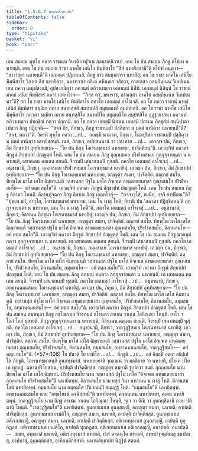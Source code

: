 ```yaml
---
title: "1.5.6.7 นหานสิกฺขาปท"
tableOfContents: false
sidebar:
  order: 8
type: "tipitaka"
basket: "vi"
book: "paci"
---
```



<DynamicBreadcrumb />

<Division number="357" book="paci">

<Paragraph number="1088" book="paci">
เตน สมเยน พุทฺโธ ภควา ราชคเห วิหรติ เวฬุวเน กลนฺทกนิวาเป. เตน โข ปน สมเยน ภิกฺขู ตโปเท นหายนฺติ. เตน โข ปน สมเยน ราชา มาคโธ เสนิโย พิมฺพิสาโร “สีสํ นหายิสฺสามี”ติ ตโปทํ คนฺตฺวา—  “ยาวายฺยา นหายนฺตี”ติ เอกมนฺตํ ปฏิมาเนสิ. ภิกฺขู ยาว สมนฺธการา นหายิํสุ. อถ โข ราชา มาคโธ เสนิโย พิมฺพิสาโร วิกาเล สีสํ นหายิตฺวา, นครทฺวาเร ถกิเต พหินคเร วสิตฺวา, กาลเสฺสว อสมฺภินฺเนน วิเลปเนน เยน ภควา เตนุปสงฺกมิ; อุปสงฺกมิตฺวา ภควนฺตํ อภิวาเทตฺวา เอกมนฺตํ นิสีทิ. เอกมนฺตํ นิสินฺนํ โข ราชานํ มาคธํ เสนิยํ พิมฺพิสารํ ภควา เอตทโวจ—  “กิสฺส ตฺวํ, มหาราช, กาลเสฺสว อาคโต อสมฺภินฺเนน วิเลปเนนา”ติ? อถ โข ราชา มาคโธ เสนิโย พิมฺพิสาโร ภควโต เอตมตฺถํ อาโรเจสิ. อถ โข ภควา ราชานํ มาคธํ เสนิยํ พิมฺพิสารํ ธมฺมิยา กถาย สนฺทเสฺสสิ สมาทเปสิ สมุตฺเตเชสิ สมฺปหํเสสิ. อถ โข ราชา มาคโธ เสนิโย พิมฺพิสาโร ภควตา ธมฺมิยา กถาย สนฺทสฺสิโต สมาทปิโต สมุตฺเตชิโต สมฺปหํสิโต อุฏฺฐายาสนา ภควนฺตํ อภิวาเทตฺวา ปทกฺขิณํ กตฺวา ปกฺกามิ.
</Paragraph>

<Paragraph number="1089" book="paci">
อถ โข ภควา เอตสฺมิํ นิทาเน เอตสฺมิํ ปกรเณ ภิกฺขุสํฆํ สนฺนิปาตาเปตฺวา ภิกฺขู ปฏิปุจฺฉิ—  “สจฺจํ กิร, ภิกฺขเว, ภิกฺขู ราชานมฺปิ ปสฺสิตฺวา น มตฺตํ ชานิตฺวา นหายนฺตี”ติ? “สจฺจํ, ภควา”ติ. วิครหิ พุทฺโธ ภควา …เป…  กถญฺหิ นาม เต, ภิกฺขเว, โมฆปุริสา ราชานมฺปิ ปสฺสิตฺวา น มตฺตํ ชานิตฺวา นหายิสฺสนฺติ. เนตํ, ภิกฺขเว, อปฺปสนฺนานํ วา ปสาทาย …เป…  เอวญฺจ ปน, ภิกฺขเว, อิมํ สิกฺขาปทํ อุทฺทิเสยฺยาถ—
</Paragraph>

<Paragraph number="1090" book="paci">
<Emphasis>“โย ปน ภิกฺขุ โอเรนทฺธมาสํ นหาเยยฺย, ปาจิตฺติยนฺ”</Emphasis>ติ.
</Paragraph>

<Paragraph number="1091" book="paci">
เอวญฺจิทํ ภควตา ภิกฺขูนํ สิกฺขาปทํ ปญฺญตฺตํ โหติ.
</Paragraph>

</Division>
<Division number="358" book="paci">

<Paragraph number="1092" book="paci">
เตน โข ปน สมเยน ภิกฺขู อุณฺหสมเย ปริฬาหสมเย กุกฺกุจฺจายนฺตา น นหายนฺติ, เสทคเตน คตฺเตน สยนฺติ. จีวรมฺปิ เสนาสนมฺปิ ทุสฺสติ. ภควโต เอตมตฺถํ อาโรเจสุํ …เป…  อนุชานามิ, ภิกฺขเว, อุณฺหสมเย ปริฬาหสมเย โอเรนทฺธมาสํ นหายิตุํ. เอวญฺจ ปน, ภิกฺขเว, อิมํ สิกฺขาปทํ อุทฺทิเสยฺยาถ—
</Paragraph>

<Paragraph number="1093" book="paci">
<Emphasis>“โย ปน ภิกฺขุ โอเรนทฺธมาสํ นหาเยยฺย, อญฺญตฺร สมยา, ปาจิตฺติยํ. ตตฺถายํ สมโย. ทิยฑฺโฒ มาโส เสโส คิมฺหานนฺติ วสฺสานสฺส ปฐโม มาโส อิจฺเจเต อฑฺฒเตยฺยมาสา อุณฺหสมโย ปริฬาหสมโย—  อยํ ตตฺถ สมโย”</Emphasis>ติ.
</Paragraph>

<Paragraph number="1094" book="paci">
เอวญฺจิทํ ภควตา ภิกฺขูนํ สิกฺขาปทํ ปญฺญตฺตํ โหติ.
</Paragraph>

</Division>
<Division number="359" book="paci">

<Paragraph number="1095" book="paci">
เตน โข ปน สมเยน ภิกฺขู คิลานา โหนฺติ. คิลานปุจฺฉกา ภิกฺขู คิลาเน ภิกฺขู เอตทโวจุํ—  “กจฺจาวุโส, ขมนียํ, กจฺจิ ยาปนียนฺ”ติ? “ปุพฺเพ มยํ, อาวุโส, โอเรนทฺธมาสํ นหายาม, เตน โน ผาสุ โหติ; อิทานิ ปน ‘ภควตา ปฏิกฺขิตฺตนฺ’ติ กุกฺกุจฺจายนฺตา น นหายาม, เตน โน น ผาสุ โหตี”ติ. ภควโต เอตมตฺถํ อาโรเจสุํ …เป…  อนุชานามิ, ภิกฺขเว, คิลาเนน ภิกฺขุนา โอเรนทฺธมาสํ นหายิตุํ. เอวญฺจ ปน, ภิกฺขเว, อิมํ สิกฺขาปทํ อุทฺทิเสยฺยาถ—
</Paragraph>

<Paragraph number="1096" book="paci">
<Emphasis>“โย ปน ภิกฺขุ โอเรนทฺธมาสํ นหาเยยฺย, อญฺญตฺร สมยา, ปาจิตฺติยํ. ตตฺถายํ สมโย. ทิยฑฺโฒ มาโส เสโส คิมฺหานนฺติ วสฺสานสฺส ปฐโม มาโส อิจฺเจเต อฑฺฒเตยฺยมาสา อุณฺหสมโย, ปริฬาหสมโย, คิลานสมโย—  อยํ ตตฺถ สมโย”</Emphasis>ติ.
</Paragraph>

<Paragraph number="1097" book="paci">
เอวญฺจิทํ ภควตา ภิกฺขูนํ สิกฺขาปทํ ปญฺญตฺตํ โหติ.
</Paragraph>

</Division>
<Division number="360" book="paci">

<Paragraph number="1098" book="paci">
เตน โข ปน สมเยน ภิกฺขู นวกมฺมํ กตฺวา กุกฺกุจฺจายนฺตา น นหายนฺติ. เต เสทคเตน คตฺเตน สยนฺติ. จีวรมฺปิ เสนาสนมฺปิ ทุสฺสติ. ภควโต เอตมตฺถํ อาโรเจสุํ …เป…  อนุชานามิ, ภิกฺขเว, กมฺมสมเย โอเรนทฺธมาสํ นหายิตุํ. เอวญฺจ ปน, ภิกฺขเว, อิมํ สิกฺขาปทํ อุทฺทิเสยฺยาถ—
</Paragraph>

<Paragraph number="1099" book="paci">
<Emphasis>“โย ปน ภิกฺขุ โอเรนทฺธมาสํ นหาเยยฺย, อญฺญตฺร สมยา, ปาจิตฺติยํ. ตตฺถายํ สมโย. ทิยฑฺโฒ มาโส เสโส คิมฺหานนฺติ วสฺสานสฺส ปฐโม มาโส อิจฺเจเต อฑฺฒเตยฺยมาสา อุณฺหสมโย, ปริฬาหสมโย, คิลานสมโย, กมฺมสมโย—  อยํ ตตฺถ สมโย”</Emphasis>ติ.
</Paragraph>

<Paragraph number="1100" book="paci">
เอวญฺจิทํ ภควตา ภิกฺขูนํ สิกฺขาปทํ ปญฺญตฺตํ โหติ.
</Paragraph>

</Division>
<Division number="361" book="paci">

<Paragraph number="1101" book="paci">
เตน โข ปน สมเยน ภิกฺขู อทฺธานํ คนฺตฺวา กุกฺกุจฺจายนฺตา น นหายนฺติ. เต เสทคเตน คตฺเตน สยนฺติ. จีวรมฺปิ เสนาสนมฺปิ ทุสฺสติ. ภควโต เอตมตฺถํ อาโรเจสุํ …เป…  อนุชานามิ, ภิกฺขเว, อทฺธานคมนสมเย โอเรนทฺธมาสํ นหายิตุํ. เอวญฺจ ปน, ภิกฺขเว, อิมํ สิกฺขาปทํ อุทฺทิเสยฺยาถ—
</Paragraph>

<Paragraph number="1102" book="paci">
<Emphasis>“โย ปน ภิกฺขุ โอเรนทฺธมาสํ นหาเยยฺย, อญฺญตฺร สมยา, ปาจิตฺติยํ. ตตฺถายํ สมโย. ทิยฑฺโฒ มาโส เสโส คิมฺหานนฺติ วสฺสานสฺส ปฐโม มาโส อิจฺเจเต อฑฺฒเตยฺยมาสา อุณฺหสมโย, ปริฬาหสมโย, คิลานสมโย, กมฺมสมโย, อทฺธานคมนสมโย—  อยํ ตตฺถ สมโย”</Emphasis>ติ.
</Paragraph>

<Paragraph number="1103" book="paci">
เอวญฺจิทํ ภควตา ภิกฺขูนํ สิกฺขาปทํ ปญฺญตฺตํ โหติ.
</Paragraph>

</Division>
<Division number="362" book="paci">

<Paragraph number="1104" book="paci">
เตน โข ปน สมเยน สมฺพหุลา ภิกฺขู อชฺโฌกาเส จีวรกมฺมํ กโรนฺตา สรเชน วาเตน โอกิณฺณา โหนฺติ. เทโว จ โถกํ โถกํ ผุสายติ. ภิกฺขู กุกฺกุจฺจายนฺตา น นหายนฺติ, กิลินฺเนน คตฺเตน สยนฺติ. จีวรมฺปิ เสนาสนมฺปิ ทุสฺสติ. ภควโต เอตมตฺถํ อาโรเจสุํ …เป…  อนุชานามิ, ภิกฺขเว, วาตวุฏฺฐิสมเย โอเรนทฺธมาสํ นหายิตุํ. เอวญฺจ ปน, ภิกฺขเว, อิมํ สิกฺขาปทํ อุทฺทิเสยฺยาถ—
</Paragraph>

</Division>
<Division number="363" book="paci">

<Paragraph number="1105" book="paci">
<Emphasis>“โย ปน ภิกฺขุ โอเรนทฺธมาสํ นหาเยยฺย, อญฺญตฺร สมยา, ปาจิตฺติยํ. ตตฺถายํ สมโย. ทิยฑฺโฒ มาโส เสโส คิมฺหานนฺติ วสฺสานสฺส ปฐโม มาโส อิจฺเจเต อฑฺฒเตยฺยมาสา อุณฺหสมโย, ปริฬาหสมโย, คิลานสมโย, กมฺมสมโย, อทฺธานคมนสมโย, วาตวุฏฺฐิสมโย—  อยํ ตตฺถ สมโย”</Emphasis>ติ. (*57*:<Emphasis>106</Emphasis>)
</Paragraph>

</Division>
<Division number="364" book="paci">

<Paragraph number="1106" book="paci">
<Emphasis>โย ปนา</Emphasis>ติ โย ยาทิโส …เป…  <Emphasis>ภิกฺขู</Emphasis>ติ …เป…  อยํ อิมสฺมิํ อตฺเถ อธิปฺเปโต ภิกฺขูติ.
</Paragraph>

<Paragraph number="1107" book="paci">
<Emphasis>โอเรนทฺธมาสนฺ</Emphasis>ติ อูนกทฺธมาสํ.
</Paragraph>

<Paragraph number="1108" book="paci">
<Emphasis>นหาเยยฺยา</Emphasis>ติ จุณฺเณน วา มตฺติกาย วา นหายติ, ปโยเค ปโยเค ทุกฺกฏํ. นหานปริโยสาเน, อาปตฺติ ปาจิตฺติยสฺส.
</Paragraph>

<Paragraph number="1109" book="paci">
<Emphasis>อญฺญตฺร สมยา</Emphasis>ติ ฐเปตฺวา สมยํ.
</Paragraph>

<Paragraph number="1110" book="paci">
<Emphasis>อุณฺหสมโย</Emphasis> นาม ทิยฑฺโฒ มาโส เสโส คิมฺหานํ. <Emphasis>ปริฬาหสมโย</Emphasis> นาม วสฺสานสฺส ปฐโม มาโส “อิจฺเจเต อฑฺฒเตยฺยมาสา อุณฺหสมโย ปริฬาหสมโย”ติ นหายิตพฺพํ.
</Paragraph>

<Paragraph number="1111" book="paci">
<Emphasis>คิลานสมโย</Emphasis> นาม ยสฺส วินา นหาเนน น ผาสุ โหติ. คิลานสมโยติ นหายิตพฺพํ.
</Paragraph>

<Paragraph number="1112" book="paci">
<Emphasis>กมฺมสมโย</Emphasis> นาม อนฺตมโส ปริเวณมฺปิ สมฺมฏฺฐํ โหติ. “กมฺมสมโย”ติ นหายิตพฺพํ.
</Paragraph>

<Paragraph number="1113" book="paci">
<Emphasis>อทฺธานคมนสมโย</Emphasis> นาม “อทฺธโยชนํ คจฺฉิสฺสามี”ติ นหายิตพฺพํ, คจฺฉนฺเตน นหายิตพฺพํ, คเตน นหายิตพฺพํ.
</Paragraph>

<Paragraph number="1114" book="paci">
<Emphasis>วาตวุฏฺฐิสมโย</Emphasis> นาม ภิกฺขู สรเชน วาเตน โอกิณฺณา โหนฺติ, ทฺเว วา ตีณิ วา อุทกผุสิตานิ กาเย ปติตานิ โหนฺติ. “วาตวุฏฺฐิสมโย”ติ นหายิตพฺพํ.
</Paragraph>

</Division>
<Division number="365" book="paci">

<Paragraph number="1115" book="paci">
อูนกทฺธมาเส อูนกสญฺญี, อญฺญตฺร สมยา, นหายติ, อาปตฺติ ปาจิตฺติยสฺส. อูนกทฺธมาเส เวมติโก, อญฺญตฺร สมยา, นหายติ, อาปตฺติ ปาจิตฺติยสฺส. อูนกทฺธมาเส อติเรกสญฺญี, อญฺญตฺร สมยา, นหายติ, อาปตฺติ ปาจิตฺติยสฺส.
</Paragraph>

<Paragraph number="1116" book="paci">
อติเรกทฺธมาเส อูนกสญฺญี, อาปตฺติ ทุกฺกฏสฺส. อติเรกทฺธมาเส เวมติโก, อาปตฺติ ทุกฺกฏสฺส. อติเรกทฺธมาเส อติเรกสญฺญี, อนาปตฺติ.
</Paragraph>

</Division>
<Division number="366" book="paci">

<Paragraph number="1117" book="paci">
อนาปตฺติ—  สมเย, อทฺธมาสํ นหายติ, อติเรกทฺธมาสํ นหายติ, ปารํ คจฺฉนฺโต นหายติ, สพฺพปจฺจนฺติเมสุ ชนปเทสุ, อาปทาสุ, อุมฺมตฺตกสฺส, อาทิกมฺมิกสฺสาติ.

</Paragraph>
</Division>

<Paragraph number="1118" type="center" book="paci">
นหานสิกฺขาปทํ นิฏฺฐิตํ สตฺตมํ.
</Paragraph>